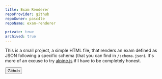 ```yaml
---
title: Exam Renderer
repoProvider: github
repoOwner: pasc4le
repoName: exam-renderer

private: true
archived: true
---
```



This is a small project, a simple HTML file, that renders an exam defined as JSON following a specific
schema (that you can find in `/schema.json`). It's more of an excuse to try [alpine.js](https://alpinejs.dev/) if I have to be
completely honest.

<Button type="primary" href="https://github.com/pasc4le/exam-renderer">
  Github
  <Icon name="mdi:github" />
</Button>
